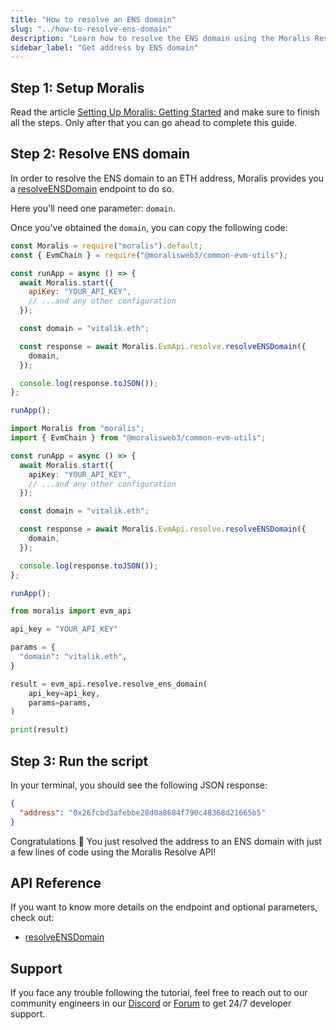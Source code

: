 ```yaml
---
title: "How to resolve an ENS domain"
slug: "../how-to-resolve-ens-domain"
description: "Learn how to resolve the ENS domain using the Moralis Resolve API."
sidebar_label: "Get address by ENS domain"
---
```





## Step 1: Setup Moralis

Read the article [Setting Up Moralis: Getting Started](/web3-data-api/evm/get-your-api-key) and make sure to finish all the steps. Only after that you can go ahead to complete this guide.

## Step 2: Resolve ENS domain

In order to resolve the ENS domain to an ETH address, Moralis provides you a [resolveENSDomain](/web3-data-api/evm/reference/wallet-api/resolve-ens-domain) endpoint to do so.

Here you'll need one parameter: `domain`.

Once you've obtained the `domain`, you can copy the following code:


<Tabs groupId="programming-language">
  <TabItem value="javascript" label="index.js (JavaScript)" default>

```javascript index.js
const Moralis = require("moralis").default;
const { EvmChain } = require("@moralisweb3/common-evm-utils");

const runApp = async () => {
  await Moralis.start({
    apiKey: "YOUR_API_KEY",
    // ...and any other configuration
  });

  const domain = "vitalik.eth";

  const response = await Moralis.EvmApi.resolve.resolveENSDomain({
    domain,
  });

  console.log(response.toJSON());
};

runApp();
```

</TabItem>
<TabItem value="typescript" label="index.ts (TypeScript)">

```typescript index.ts
import Moralis from "moralis";
import { EvmChain } from "@moralisweb3/common-evm-utils";

const runApp = async () => {
  await Moralis.start({
    apiKey: "YOUR_API_KEY",
    // ...and any other configuration
  });

  const domain = "vitalik.eth";

  const response = await Moralis.EvmApi.resolve.resolveENSDomain({
    domain,
  });

  console.log(response.toJSON());
};

runApp();
```

</TabItem>
<TabItem value="python" label="index.py (Python)">

```python index.py
from moralis import evm_api

api_key = "YOUR_API_KEY"

params = {
  "domain": "vitalik.eth",
}

result = evm_api.resolve.resolve_ens_domain(
    api_key=api_key,
    params=params,
)

print(result)
```

</TabItem>
</Tabs>

## Step 3: Run the script


<RunTheScript />

In your terminal, you should see the following JSON response:

```json
{
  "address": "0x26fcbd3afebbe28d0a8684f790c48368d21665b5"
}
```

Congratulations 🥳 You just resolved the address to an ENS domain with just a few lines of code using the Moralis Resolve API!

## API Reference

If you want to know more details on the endpoint and optional parameters, check out:

<ul>
  <li><a href="/web3-data-api/evm/reference/wallet-api/resolve-ens-domain">resolveENSDomain</a></li>
</ul>

## Support

If you face any trouble following the tutorial, feel free to reach out to our community engineers in our [Discord](https://moralis.io/discord) or [Forum](https://forum.moralis.io) to get 24/7 developer support.
